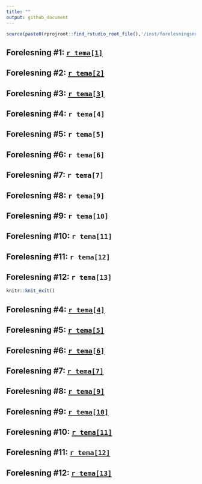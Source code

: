 ```yaml
---
title: ""
output: github_document
---
```


```r
source(paste0(rprojroot::find_rstudio_root_file(),'/inst/forelesningsnotater/timeplan.R'))
```

## Forelesning #1: [`r tema[1]`](https://github.com/joernih/SFB30820Finansteori/blob/main/inst/forelesningsnotater/1_introduksjon_og_overblikk.pdf)
## Forelesning #2: [`r tema[2]`](https://github.com/joernih/SFB30820Finansteori/blob/main/inst/forelesningsnotater/2_relevant_risiko_2_obj.pdf)
## Forelesning #3: [`r tema[3]`](https://github.com/joernih/SFB30820Finansteori/blob/main/inst/forelesningsnotater/3_relevant_risiko_3_N_obj.pdf)
## Forelesning #4:  `r tema[4]`
## Forelesning #5:  `r tema[5]`
## Forelesning #6:  `r tema[6]`
## Forelesning #7:  `r tema[7]`
## Forelesning #8:  `r tema[9]`
## Forelesning #9:  `r tema[10]`
## Forelesning #10: `r tema[11]`
## Forelesning #11: `r tema[12]`
## Forelesning #12: `r tema[13]`

```r
knitr::knit_exit()
```

## Forelesning #4: [`r tema[4]`]()
## Forelesning #5: [`r tema[5]`]()
## Forelesning #6: [`r tema[6]`]()
## Forelesning #7: [`r tema[7]`]()
## Forelesning #8: [`r tema[9]`]()
## Forelesning #9: [`r tema[10]`]()
## Forelesning #10: [`r tema[11]`]()
## Forelesning #11: [`r tema[12]`]()
## Forelesning #12: [`r tema[13]`]()
